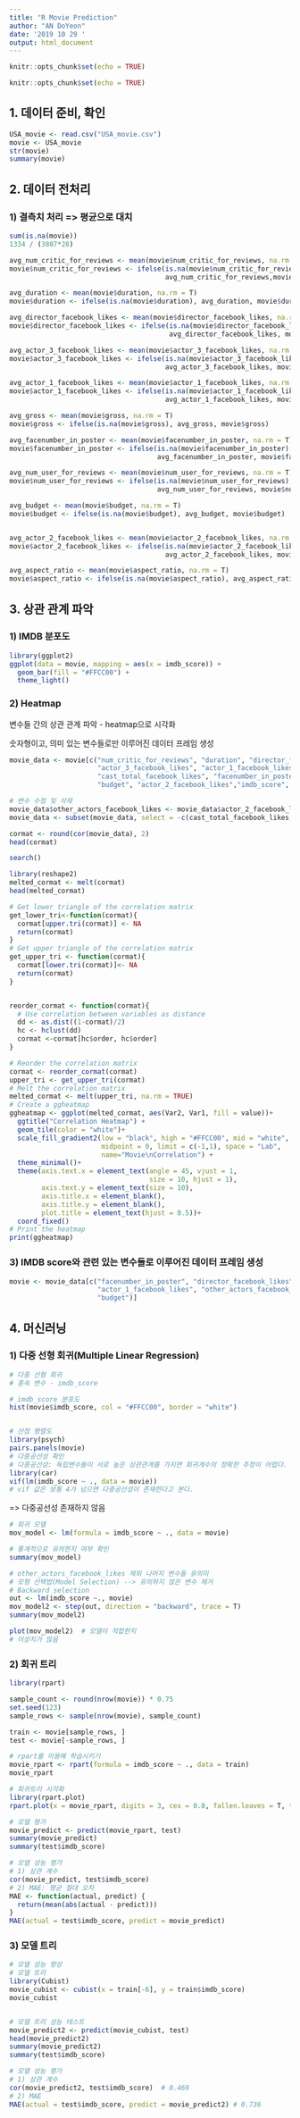 ```yaml
---
title: "R Movie Prediction"
author: "AN DoYeon"
date: '2019 10 29 '
output: html_document
---
```

  
  ```r
knitr::opts_chunk$set(echo = TRUE)
```

```r
knitr::opts_chunk$set(echo = TRUE)
```

## 1. 데이터 준비, 확인
```r
USA_movie <- read.csv("USA_movie.csv")
movie <- USA_movie
str(movie)
summary(movie)
```

## 2. 데이터 전처리
###    1) 결측치 처리 => 평균으로 대치
```r
sum(is.na(movie))
1334 / (3807*28)
```

```r
avg_num_critic_for_reviews <- mean(movie$num_critic_for_reviews, na.rm = T)
movie$num_critic_for_reviews <- ifelse(is.na(movie$num_critic_for_reviews),
                                       avg_num_critic_for_reviews,movie$num_critic_for_reviews)

avg_duration <- mean(movie$duration, na.rm = T)
movie$duration <- ifelse(is.na(movie$duration), avg_duration, movie$duration)

avg_director_facebook_likes <- mean(movie$director_facebook_likes, na.rm = T)
movie$director_facebook_likes <- ifelse(is.na(movie$director_facebook_likes),
                                        avg_director_facebook_likes, movie$director_facebook_likes)

avg_actor_3_facebook_likes <- mean(movie$actor_3_facebook_likes, na.rm = T)                                      
movie$actor_3_facebook_likes <- ifelse(is.na(movie$actor_3_facebook_likes),
                                       avg_actor_3_facebook_likes, movie$actor_3_facebook_likes)

avg_actor_1_facebook_likes <- mean(movie$actor_1_facebook_likes, na.rm = T)
movie$actor_1_facebook_likes <- ifelse(is.na(movie$actor_1_facebook_likes),
                                       avg_actor_1_facebook_likes, movie$actor_1_facebook_likes)

avg_gross <- mean(movie$gross, na.rm = T)
movie$gross <- ifelse(is.na(movie$gross), avg_gross, movie$gross)

avg_facenumber_in_poster <- mean(movie$facenumber_in_poster, na.rm = T)
movie$facenumber_in_poster <- ifelse(is.na(movie$facenumber_in_poster),
                                     avg_facenumber_in_poster, movie$facenumber_in_poster)

avg_num_user_for_reviews <- mean(movie$num_user_for_reviews, na.rm = T)
movie$num_user_for_reviews <- ifelse(is.na(movie$num_user_for_reviews), 
                                     avg_num_user_for_reviews, movie$num_user_for_reviews)

avg_budget <- mean(movie$budget, na.rm = T)
movie$budget <- ifelse(is.na(movie$budget), avg_budget, movie$budget)


avg_actor_2_facebook_likes <- mean(movie$actor_2_facebook_likes, na.rm = T)
movie$actor_2_facebook_likes <- ifelse(is.na(movie$actor_2_facebook_likes), 
                                       avg_actor_2_facebook_likes, movie$actor_2_facebook_likes)

avg_aspect_ratio <- mean(movie$aspect_ratio, na.rm = T)
movie$aspect_ratio <- ifelse(is.na(movie$aspect_ratio), avg_aspect_ratio, movie$aspect_ratio)
```

## 3. 상관 관계 파악
###    1) IMDB 분포도
```r
library(ggplot2)
ggplot(data = movie, mapping = aes(x = imdb_score)) +
  geom_bar(fill = "#FFCC00") +
  theme_light()
```

###    2) Heatmap 
변수들 간의 상관 관계 파악 - heatmap으로 시각화

숫자형이고, 의미 있는 변수들로만 이루어진 데이터 프레임 생성
```r
movie_data <- movie[c("num_critic_for_reviews", "duration", "director_facebook_likes",
                      "actor_3_facebook_likes", "actor_1_facebook_likes", "gross", "num_voted_users",
                      "cast_total_facebook_likes", "facenumber_in_poster", "num_user_for_reviews",
                      "budget", "actor_2_facebook_likes","imdb_score", "movie_facebook_likes")]

# 변수 수정 및 삭제
movie_data$other_actors_facebook_likes <- movie_data$actor_2_facebook_likes + movie_data$actor_3_facebook_likes
movie_data <- subset(movie_data, select = -c(cast_total_facebook_likes, actor_2_facebook_likes, actor_3_facebook_likes))

```


```r
cormat <- round(cor(movie_data), 2)
head(cormat)

search()

library(reshape2)
melted_cormat <- melt(cormat)
head(melted_cormat)

# Get lower triangle of the correlation matrix
get_lower_tri<-function(cormat){
  cormat[upper.tri(cormat)] <- NA
  return(cormat)
}
# Get upper triangle of the correlation matrix
get_upper_tri <- function(cormat){
  cormat[lower.tri(cormat)]<- NA
  return(cormat)
}


reorder_cormat <- function(cormat){
  # Use correlation between variables as distance
  dd <- as.dist((1-cormat)/2)
  hc <- hclust(dd)
  cormat <-cormat[hc$order, hc$order]
}

# Reorder the correlation matrix
cormat <- reorder_cormat(cormat)
upper_tri <- get_upper_tri(cormat)
# Melt the correlation matrix
melted_cormat <- melt(upper_tri, na.rm = TRUE)
# Create a ggheatmap
ggheatmap <- ggplot(melted_cormat, aes(Var2, Var1, fill = value))+
  ggtitle("Correlation Heatmap") +
  geom_tile(color = "white")+
  scale_fill_gradient2(low = "black", high = "#FFCC00", mid = "white", 
                       midpoint = 0, limit = c(-1,1), space = "Lab", 
                       name="Movie\nCorrelation") +
  theme_minimal()+
  theme(axis.text.x = element_text(angle = 45, vjust = 1, 
                                   size = 10, hjust = 1),
        axis.text.y = element_text(size = 10),
        axis.title.x = element_blank(),
        axis.title.y = element_blank(),
        plot.title = element_text(hjust = 0.5))+
  coord_fixed()
# Print the heatmap
print(ggheatmap)
```


###    3) IMDB score와 관련 있는 변수들로 이루어진 데이터 프레임 생성
```r
movie <- movie_data[c("facenumber_in_poster", "director_facebook_likes", "duration", "imdb_score",
                      "actor_1_facebook_likes", "other_actors_facebook_likes", "movie_facebook_likes",
                      "budget")]
```



## 4. 머신러닝
###    1) 다중 선형 회귀(Multiple Linear Regression)
```r
# 다중 선형 회귀
# 종속 변수 - imdb_score

# imdb_score 분포도
hist(movie$imdb_score, col = "#FFCC00", border = "white")


# 산점 행렬도
library(psych)
pairs.panels(movie)
# 다중공선성 확인
# 다중공선성: 독립변수들이 서로 높은 상관관계를 가지면 회귀계수의 정확한 추정이 어렵다.
library(car)
vif(lm(imdb_score ~ ., data = movie))
# vif 값은 보통 4가 넘으면 다중공선성이 존재한다고 본다.
```

=> 다중공선성 존재하지 않음


```r
# 회귀 모델
mov_model <- lm(formula = imdb_score ~ ., data = movie)

# 통계적으로 유의한지 여부 확인
summary(mov_model)   

# other_actors_facebook_likes 제외 나머지 변수들 유의미
# 모형 선택법(Model Selection) --> 유의하지 않은 변수 제거
# Backward selection
out <- lm(imdb_score ~., movie)
mov_model2 <- step(out, direction = "backward", trace = T)
summary(mov_model2)

plot(mov_model2)  # 모델이 적합한지
# 이상치가 많음
```


###    2) 회귀 트리
```r

library(rpart)

sample_count <- round(nrow(movie)) * 0.75
set.seed(123)
sample_rows <- sample(nrow(movie), sample_count)

train <- movie[sample_rows, ]
test <- movie[-sample_rows, ]

# rpart를 이용해 학습시키기
movie_rpart <- rpart(formula = imdb_score ~ ., data = train)
movie_rpart

# 회귀트리 시각화
library(rpart.plot)
rpart.plot(x = movie_rpart, digits = 3, cex = 0.8, fallen.leaves = T, type = 5)

# 모델 평가
movie_predict <- predict(movie_rpart, test)
summary(movie_predict)
summary(test$imdb_score)

# 모델 성능 평가
# 1) 상관 계수
cor(movie_predict, test$imdb_score)
# 2) MAE: 평균 절대 오차
MAE <- function(actual, predict) {
  return(mean(abs(actual - predict)))
}
MAE(actual = test$imdb_score, predict = movie_predict)

```


###    3) 모델 트리
```r
# 모델 성능 향상
# 모델 트리
library(Cubist)
movie_cubist <- cubist(x = train[-6], y = train$imdb_score)
movie_cubist


# 모델 트리 성능 테스트
movie_predict2 <- predict(movie_cubist, test)
head(movie_predict2)
summary(movie_predict2)
summary(test$imdb_score)

# 모델 성능 평가
# 1) 상관 계수
cor(movie_predict2, test$imdb_score)  # 0.469
# 2) MAE
MAE(actual = test$imdb_score, predict = movie_predict2) # 0.736
```

